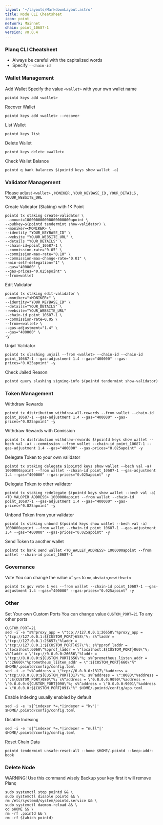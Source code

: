 ```yaml
---
layout: '~/layouts/MarkdownLayout.astro'
title: Node CLI Cheatsheet
icon: point
network: Mainnet
chain: point_10687-1
version: v0.0.4
---
```


### Planq CLI Cheatsheet

- Always be careful with the capitalized words
- Specify `--chain-id`

### Wallet Management

Add Wallet
Specify the value `<wallet>` with your own wallet name

```
pointd keys add <wallet>
```

Recover Wallet
```
pointd keys add <wallet> --recover
```

List Wallet
```
pointd keys list
```

Delete Wallet
```
pointd keys delete <wallet>
```

Check Wallet Balance
```
pointd q bank balances $(pointd keys show wallet -a)
```

### Validator Management

Please adjust `<wallet>` , `MONIKER` , `YOUR_KEYBASE_ID` , `YOUR_DETAILS` , `YOUUR_WEBSITE_URL`

Create Validator (Staking) with 1K Point
```
pointd tx staking create-validator \
--amount=100000000000000000000apoint \
--pubkey=$(pointd tendermint show-validator) \
--moniker=<MONIKER> \
--identity "YOUR_KEYBASE_ID" \
--website "YOUUR_WEBSITE_URL" \
--details "YOUR_DETAILS" \
--chain-id=point_10687-1 \
--commission-rate="0.05" \
--commission-max-rate="0.10" \
--commission-max-change-rate="0.01" \
--min-self-delegation="1" \
--gas="400000" \
--gas-prices="0.025apoint" \
--from=wallet
```

Edit Validator
```
pointd tx staking edit-validator \
--moniker="<MONIKER>" \
--identity="YOUR_KEYBASE_ID" \
--details="YOUR_DETAILS" \
--website="YOUR_WEBSITE_URL"
--chain-id point_10687-1 \
--commission-rate=0.05 \
--from=<wallet> \
--gas-adjustment="1.4" \
--gas="400000" \
-y
```


Unjail Validator
```
pointd tx slashing unjail --from <wallet> --chain-id --chain-id point_10687-1 --gas-adjustment 1.4 --gas="400000" --gas-prices="0.025apoint" -y
```

Check Jailed Reason
```
pointd query slashing signing-info $(pointd tendermint show-validator)
```

### Token Management

Withdraw Rewards
```
pointd tx distribution withdraw-all-rewards --from wallet --chain-id point_10687-1 --gas-adjustment 1.4 --gas="400000" --gas-prices="0.025apoint" -y
```

Withdraw Rewards with Comission
```
pointd tx distribution withdraw-rewards $(pointd keys show wallet --bech val -a) --commission --from wallet --chain-id point_10687-1 --gas-adjustment 1.4 --gas="400000" --gas-prices="0.025apoint" -y
```

Delegate Token to your own validator
```
pointd tx staking delegate $(pointd keys show wallet --bech val -a) 1000000apoint --from wallet --chain-id point_10687-1 --gas-adjustment 1.4 --gas="400000" --gas-prices="0.025apoint" -y
```

Delegate Token to other validator
```
pointd tx staking redelegate $(pointd keys show wallet --bech val -a) <TO_VALOPER_ADDRESS> 1000000apoint --from wallet --chain-id point_10687-1 --gas-adjustment 1.4 --gas="400000" --gas-prices="0.025apoint" -y
```

Unbond Token from your validator
```
pointd tx staking unbond $(pointd keys show wallet --bech val -a) 1000000apoint --from wallet --chain-id point_10687-1 --gas-adjustment 1.4 --gas="400000" --gas-prices="0.025apoint" -y
```

Send Token to another wallet
```
pointd tx bank send wallet <TO_WALLET_ADDRESS> 1000000apoint --from wallet --chain-id point_10687-1
```

### Governance 

Vote
You can change the value of `yes` to `no`,`abstain`,`nowithveto`

```
pointd tx gov vote 1 yes --from wallet --chain-id point_10687-1 --gas-adjustment 1.4 --gas="400000" --gas-prices="0.025apoint" -y
```

### Other

Set Your own Custom Ports
You can change value `CUSTOM_PORT=21` To any other ports
```
CUSTOM_PORT=21
sed -i -e "s%^proxy_app = \"tcp://127.0.0.1:26658\"%proxy_app = \"tcp://127.0.0.1:${CUSTOM_PORT}658\"%; s%^laddr = \"tcp://127.0.0.1:26657\"%laddr = \"tcp://127.0.0.1:${CUSTOM_PORT}657\"%; s%^pprof_laddr = \"localhost:6060\"%pprof_laddr = \"localhost:${CUSTOM_PORT}060\"%; s%^laddr = \"tcp://0.0.0.0:26656\"%laddr = \"tcp://0.0.0.0:${CUSTOM_PORT}656\"%; s%^prometheus_listen_addr = \":26660\"%prometheus_listen_addr = \":${CUSTOM_PORT}660\"%" $HOME/.pointd/config/config.toml
sed -i -e "s%^address = \"tcp://0.0.0.0:1317\"%address = \"tcp://0.0.0.0:${CUSTOM_PORT}317\"%; s%^address = \":8080\"%address = \":${CUSTOM_PORT}080\"%; s%^address = \"0.0.0.0:9090\"%address = \"0.0.0.0:${CUSTOM_PORT}090\"%; s%^address = \"0.0.0.0:9091\"%address = \"0.0.0.0:${CUSTOM_PORT}091\"%" $HOME/.pointd/config/app.toml
```

Enable Indexing usually enabled by default
```
sed -i -e 's|^indexer *=.*|indexer = "kv"|' $HOME/.pointd/config/config.toml
```

Disable Indexing
```
sed -i -e 's|^indexer *=.*|indexer = "null"|' $HOME/.pointd/config/config.toml
```

Reset Chain Data
```
pointd tendermint unsafe-reset-all --home $HOME/.pointd --keep-addr-book
```

### Delete Node

WARNING! Use this command wisely 
Backup your key first it will remove Planq

```
sudo systemctl stop pointd && \
sudo systemctl disable pointd && \
rm /etc/systemd/system/pointd.service && \
sudo systemctl daemon-reload && \
cd $HOME && \
rm -rf .pointd && \
rm -rf $(which pointd)
```
